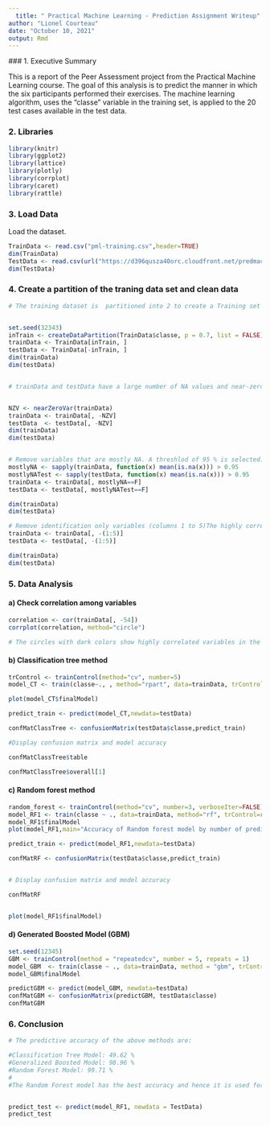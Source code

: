 ---
  title: " Practical Machine Learning - Prediction Assignment Writeup"
author: "Lionel Courteau"
date: "October 10, 2021"
output: Rmd
---
  
  ### 1. Executive Summary
  
  This is a  report of the Peer Assessment project from the Practical Machine Learning course. The goal of this analysis is to predict the manner in which the six participants performed their exercises. The machine learning algorithm,  uses the "classe" variable in the training set, is applied to the 20 test cases available in the test data. 

### 2. Libraries
```{r results='hide', message=FALSE}
library(knitr)
library(ggplot2)
library(lattice)
library(plotly)
library(corrplot)
library(caret)
library(rattle)
```

### 3. Load Data
Load the dataset.
```{r results='hide', message=FALSE}

TrainData <- read.csv("pml-training.csv",header=TRUE)
dim(TrainData)
TestData <- read.csv(url("https://d396qusza40orc.cloudfront.net/predmachlearn/pml-testing.csv"),header=TRUE)
dim(TestData)

```

### 4. Create a partition of the traning data set and clean data

```{r  message=FALSE}

# The training dataset is  partitioned into 2 to create a Training set with 70% of the data for the modeling process.  A Test set is created with the remaining 30% for the validations.


set.seed(32343)
inTrain <- createDataPartition(TrainData$classe, p = 0.7, list = FALSE)
trainData <- TrainData[inTrain, ]
testData <- TrainData[-inTrain, ]
dim(trainData)
dim(testData)


# trainData and testData have a large number of NA values and near-zero-variance (NZV) variables. Remove both.


NZV <- nearZeroVar(trainData)
trainData <- trainData[, -NZV]
testData  <- testData[, -NZV]
dim(trainData)
dim(testData)


# Remove variables that are mostly NA. A threshlod of 95 % is selected.
mostlyNA <- sapply(trainData, function(x) mean(is.na(x))) > 0.95
mostlyNATest <- sapply(testData, function(x) mean(is.na(x))) > 0.95
trainData <- trainData[, mostlyNA==F]
testData <- testData[, mostlyNATest==F]

dim(trainData)
dim(testData)

# Remove identification only variables (columns 1 to 5)The highly correlated variables are shown in dark colors in the graph above. To make an even more compact analysis, a PCA (Principal Components Analysis) could be performed as a pre-processing step to the datasets. Nevertheless, as the correlations are quite few, this step will not be applied for this assignment.
trainData <- trainData[, -(1:5)]
testData <- testData[, -(1:5)]

dim(trainData)
dim(testData)

```
### 5. Data Analysis 
####  a)  Check correlation among variables

```{r results='hide', message=FALSE}

correlation <- cor(trainData[, -54])
corrplot(correlation, method="circle")

# The circles with dark colors show highly correlated variables in the graph above. Correlations do not seem to give any analysis points as they are very less.

```

#### b) Classification tree method


```{r message=FALSE}

trControl <- trainControl(method="cv", number=5)
model_CT <- train(classe~., , method="rpart", data=trainData, trControl=trControl)

plot(model_CT$finalModel)

predict_train <- predict(model_CT,newdata=testData)

confMatClassTree <- confusionMatrix(testData$classe,predict_train)

#Display confusion matrix and model accuracy

confMatClassTree$table

confMatClassTree$overall[1]

```
#### c)  Random forest method

```{r message=FALSE}
random_forest <- trainControl(method="cv", number=3, verboseIter=FALSE)
model_RF1 <- train(classe ~ ., data=trainData, method="rf", trControl=random_forest)
model_RF1$finalModel
plot(model_RF1,main="Accuracy of Random forest model by number of predictors")

predict_train <- predict(model_RF1,newdata=testData)

confMatRF <- confusionMatrix(testData$classe,predict_train)


# Display confusion matrix and model accuracy

confMatRF


plot(model_RF1$finalModel)
```

#### d) Generated Boosted Model (GBM)

```{r  message=FALSE}
set.seed(12345)
GBM <- trainControl(method = "repeatedcv", number = 5, repeats = 1)
model_GBM  <- train(classe ~ ., data=trainData, method = "gbm", trControl = GBM, verbose = FALSE)
model_GBM$finalModel

predictGBM <- predict(model_GBM, newdata=testData)
confMatGBM <- confusionMatrix(predictGBM, testData$classe)
confMatGBM
```

### 6. Conclusion
```{r message=FALSE}

# The predictive accuracy of the above methods are:

#Classification Tree Model: 49.62 %
#Generalized Boosted Model: 98.96 %       
#Random Forest Model: 99.71 %
#
#The Random Forest model has the best accuracy and hence it is used for predictions on the 20 data points from the original testing dataset.


predict_test <- predict(model_RF1, newdata = TestData)
predict_test
```
